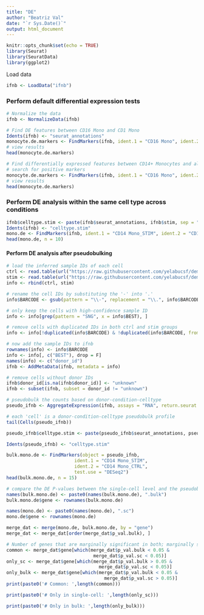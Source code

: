 ```yaml
---
title: "DE"
author: "Beatriz Val"
date: "`r Sys.Date()`"
output: html_document
---
```


```r
knitr::opts_chunk$set(echo = TRUE)
library(Seurat)
library(SeuratData)
library(ggplot2)
```

Load data

```r
ifnb <- LoadData("ifnb")

```

### Perform default differential expression tests

```r
# Normalize the data
ifnb <- NormalizeData(ifnb)

# Find DE features between CD16 Mono and CD1 Mono
Idents(ifnb) <- "seurat_annotations"
monocyte.de.markers <- FindMarkers(ifnb, ident.1 = "CD16 Mono", ident.2 = "CD14 Mono")
# view results
head(monocyte.de.markers)

```

```r
# Find differentially expressed features between CD14+ Monocytes and all other cells, only
# search for positive markers
monocyte.de.markers <- FindMarkers(ifnb, ident.1 = "CD16 Mono", ident.2 = NULL, only.pos = TRUE)
# view results
head(monocyte.de.markers)
```

### Perform DE analysis within the same cell type across conditions

```r
ifnb$celltype.stim <- paste(ifnb$seurat_annotations, ifnb$stim, sep = "_")
Idents(ifnb) <- "celltype.stim"
mono.de <- FindMarkers(ifnb, ident.1 = "CD14 Mono_STIM", ident.2 = "CD14 Mono_CTRL", verbose = FALSE)
head(mono.de, n = 10)

```

#### Perform DE analysis after pseudobulking

```r
# load the inferred sample IDs of each cell
ctrl <- read.table(url("https://raw.githubusercontent.com/yelabucsf/demuxlet_paper_code/master/fig3/ye1.ctrl.8.10.sm.best"), head = T, stringsAsFactors = F)
stim <- read.table(url("https://raw.githubusercontent.com/yelabucsf/demuxlet_paper_code/master/fig3/ye2.stim.8.10.sm.best"), head = T, stringsAsFactors = F)
info <- rbind(ctrl, stim)

# rename the cell IDs by substituting the '-' into '.'
info$BARCODE <- gsub(pattern = "\\-", replacement = "\\.", info$BARCODE)

# only keep the cells with high-confidence sample ID
info <- info[grep(pattern = "SNG", x = info$BEST), ]

# remove cells with duplicated IDs in both ctrl and stim groups
info <- info[!duplicated(info$BARCODE) & !duplicated(info$BARCODE, fromLast = T), ]

# now add the sample IDs to ifnb 
rownames(info) <- info$BARCODE
info <- info[, c("BEST"), drop = F]
names(info) <- c("donor_id")
ifnb <- AddMetaData(ifnb, metadata = info)

# remove cells without donor IDs
ifnb$donor_id[is.na(ifnb$donor_id)] <- "unknown"
ifnb <- subset(ifnb, subset = donor_id != "unknown")
```

```r
# pseudobulk the counts based on donor-condition-celltype
pseudo_ifnb <- AggregateExpression(ifnb, assays = "RNA", return.seurat = T, group.by = c("stim", "donor_id", "seurat_annotations"))

# each 'cell' is a donor-condition-celltype pseudobulk profile
tail(Cells(pseudo_ifnb))
```

```r
pseudo_ifnb$celltype.stim <- paste(pseudo_ifnb$seurat_annotations, pseudo_ifnb$stim, sep = "_")
```

```r
Idents(pseudo_ifnb) <- "celltype.stim"

bulk.mono.de <- FindMarkers(object = pseudo_ifnb, 
                         ident.1 = "CD14 Mono_STIM", 
                         ident.2 = "CD14 Mono_CTRL",
                         test.use = "DESeq2")
head(bulk.mono.de, n = 15)
```

```r
# compare the DE P-values between the single-cell level and the pseudobulk level results
names(bulk.mono.de) <- paste0(names(bulk.mono.de), ".bulk")
bulk.mono.de$gene <- rownames(bulk.mono.de)

names(mono.de) <- paste0(names(mono.de), ".sc")
mono.de$gene <- rownames(mono.de)

merge_dat <- merge(mono.de, bulk.mono.de, by = "gene")
merge_dat <- merge_dat[order(merge_dat$p_val.bulk), ]

# Number of genes that are marginally significant in both; marginally significant only in bulk; and marginally significant only in single-cell
common <- merge_dat$gene[which(merge_dat$p_val.bulk < 0.05 & 
                                merge_dat$p_val.sc < 0.05)]
only_sc <- merge_dat$gene[which(merge_dat$p_val.bulk > 0.05 & 
                                  merge_dat$p_val.sc < 0.05)]
only_bulk <- merge_dat$gene[which(merge_dat$p_val.bulk < 0.05 & 
                                    merge_dat$p_val.sc > 0.05)]
print(paste0('# Common: ',length(common)))
```

```r
print(paste0('# Only in single-cell: ',length(only_sc)))
```

```r
print(paste0('# Only in bulk: ',length(only_bulk)))
```
